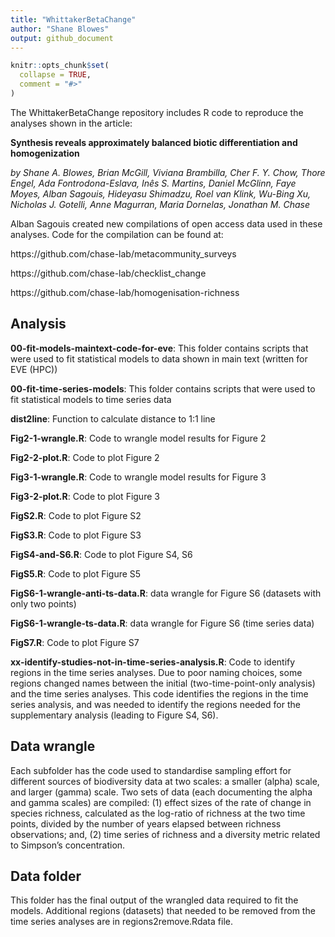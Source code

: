 ```yaml
---
title: "WhittakerBetaChange"
author: "Shane Blowes"
output: github_document
---
```



```r
knitr::opts_chunk$set(
  collapse = TRUE,
  comment = "#>"
)
```

<!-- badges: start -->
<!-- badges: end -->

The WhittakerBetaChange repository includes R code to reproduce the analyses shown in the article: 

**Synthesis reveals approximately balanced biotic differentiation and homogenization**

*by Shane A. Blowes, Brian McGill, Viviana Brambilla, Cher F. Y. Chow, Thore Engel, Ada Fontrodona-Eslava, Inês S. Martins, Daniel McGlinn, Faye Moyes, Alban Sagouis, Hideyasu Shimadzu, Roel van Klink, Wu-Bing Xu, Nicholas J. Gotelli, Anne Magurran, Maria Dornelas, Jonathan M. Chase*

Alban Sagouis created new compilations of open access data used in these analyses. Code for the compilation can be found at:

https://github.com/chase-lab/metacommunity_surveys

https://github.com/chase-lab/checklist_change

https://github.com/chase-lab/homogenisation-richness



## Analysis

**00-fit-models-maintext-code-for-eve**: This folder contains scripts that were used to fit statistical models to data shown in main text (written for EVE (HPC))

**00-fit-time-series-models**: This folder contains scripts that were used to fit statistical models to time series data

**dist2line**: Function to calculate distance to 1:1 line

**Fig2-1-wrangle.R**: Code to wrangle model results for Figure 2

**Fig2-2-plot.R**: Code to plot Figure 2

**Fig3-1-wrangle.R**: Code to wrangle model results for Figure 3

**Fig3-2-plot.R**: Code to plot Figure 3

**FigS2.R**: Code to plot Figure S2

**FigS3.R**: Code to plot Figure S3

**FigS4-and-S6.R**: Code to plot Figure S4, S6

**FigS5.R**: Code to plot Figure S5

**FigS6-1-wrangle-anti-ts-data.R**: data wrangle for Figure S6 (datasets with only two points)

**FigS6-1-wrangle-ts-data.R**: data wrangle for Figure S6 (time series data)

**FigS7.R**: Code to plot Figure S7

**xx-identify-studies-not-in-time-series-analysis.R**: Code to identify regions in the time series analyses. Due to poor naming choices, some regions changed names between the initial (two-time-point-only analysis) and the time series analyses. This code identifies the regions in the time series analysis, and was needed to identify the regions needed for the supplementary analysis (leading to Figure S4, S6).

## Data wrangle

Each subfolder has the code used to standardise sampling effort for different sources of biodiversity data at two scales: a smaller (alpha) scale, and larger (gamma) scale. Two sets of data (each documenting the alpha and gamma scales) are compiled: (1) effect sizes of the rate of change in species richness, calculated as the log-ratio of richness at the two time points, divided by the number of years elapsed between richness observations; and, (2) time series of richness and a diversity metric related to Simpson's concentration. 

## Data folder

This folder has the final output of the wrangled data required to fit the models. Additional regions (datasets) that needed to be removed from the time series analyses are in regions2remove.Rdata file.

